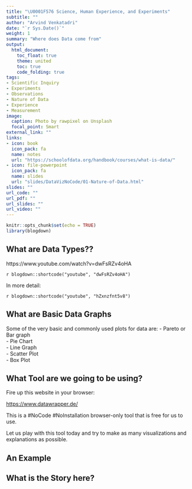 ```yaml
---
title: "\U0001F576 Science, Human Experience, and Experiments"
subtitle: ""
author: "Arvind Venkatadri"
date: "`r Sys.Date()`"
weight: 1
summary: "Where does Data come from"
output:
  html_document:
    toc_float: true
    theme: united
    toc: true
    code_folding: true
tags:
- Scientific Inquiry
- Experiments
- Observations
- Nature of Data
- Experience
- Measurement
image:
  caption: Photo by rawpixel on Unsplash
  focal_point: Smart
external_link: ""
links:
- icon: book
  icon_pack: fa
  name: notes
  url: "https://schoolofdata.org/handbook/courses/what-is-data/"
- icon: file-powerpoint
  icon_pack: fa
  name: slides
  url: "slides/DataVizNoCode/01-Nature-of-Data.html"
slides: ""
url_code: ""
url_pdf: ""
url_slides: ""
url_video: ""
---
```


```r
knitr::opts_chunk$set(echo = TRUE)
library(blogdown)

```



## What are Data Types??

https://www.youtube.com/watch?v=dwFsRZv4oHA

`r blogdown::shortcode("youtube", "dwFsRZv4oHA")`


In more detail:

`r blogdown::shortcode("youtube", "hZxnzfnt5v8")`

## What are Basic Data Graphs

Some of the very basic and commonly used plots for data are:
- Pareto or Bar graph  
- Pie Chart  
- Line Graph  
- Scatter Plot  
- Box Plot  


## What Tool are we going to be using?

Fire up this website in your browser:

<https://www.datawrapper.de/>

This is a #NoCode #NoInstallation browser-only tool that is free for us to use. 

Let us play with this tool today and try to make as many visualizations and explanations as possible. 



## An Example



## What is the Story here?
